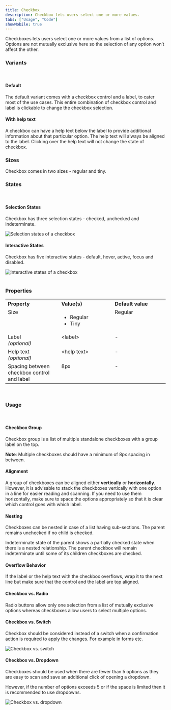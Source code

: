 ```yaml
---
title: Checkbox
description: Checkbox lets users select one or more values.
tabs: ["Usage", "Code"]
showMobile: true
---
```


Checkboxes lets users select one or more values from a list of options. Options are not mutually exclusive here so the selection of any option won’t affect the other.

### Variants
<br/>

#### Default
The default variant comes with a checkbox control and a label, to cater most of the use cases. This entire combination of checkbox control and label is clickable to change the checkbox selection.
<Preview name="checkbox-default" />

#### With help text
A checkbox can have a help text below the label to provide additional information about that particular option. The help text will always be aligned to the label. Clicking over the help text will not change the state of checkbox.
<Preview name="checkbox-with-help-text" />

### Sizes
Checkbox comes in two sizes - regular and tiny.
<Preview name="components-checkbox-variants-size"/>

### States
<br/>

#### Selection States
Checkbox has three selection states - checked, unchecked and indeterminate.

![Selection states of a checkbox](./images/checkbox-1.png)
<br/>

#### Interactive States
Checkbox has five interactive states - default, hover, active, focus and disabled.

![Interactive states of a checkbox](./images/checkbox-2.png)
<br/>
<br/>

### Properties
<table style="width: 100%">
  <tr>
    <th style="width:33%; text-align: left;">Property</th>
    <th style="width:33%; text-align: left;">Value(s)</th>
    <th style="width:33%; text-align: left;">Default value</th>
  </tr>
  <tr style="vertical-align: top">
    <td>Size</td>
    <td>
        <ul>
            <li>Regular</li>
            <li>Tiny</li>
        </ul>
    </td>
    <td>Regular</td>
  </tr>
  <tr style="vertical-align: top">
    <td>Label<br/><em>(optional)</em></td>
    <td>&#60;label&#62;</td>
    <td>-</td>
  </tr>
  <tr style="vertical-align: top">
    <td>Help text<br/><em>(optional)</em></td>
    <td>&#60;help text&#62;</td>
    <td>-</td>
  </tr>
  <tr style="vertical-align: top">
    <td>Spacing between checkbox control and label</td>
    <td>8px</td>
    <td>-</td>
  </tr>
</table>
<br/>

### Usage
<br/>

#### Checkbox Group
Checkbox group is a list of multiple standalone checkboxes with a group label on the top.

**Note**: Multiple checkboxes should have a minimum of 8px spacing in between.
<Preview name="checkbox-checkbox-group"/>

#### Alignment
A group of checkboxes can be aligned either **vertically** or **horizontally**. However, it is advisable to stack the checkboxes vertically with one option in a line for easier reading and scanning. If you need to use them horizontally, make sure to space the options appropriately so that it is clear which control goes with which label.
<Preview name="checkbox-checkbox-group"/>

#### Nesting
Checkboxes can be nested in case of a list having sub-sections. The parent remains unchecked if no child is checked. 

Indeterminate state of the parent shows a partially checked state when there is a nested relationship. The parent checkbox will remain indeterminate until some of its children checkboxes are checked.
<Preview name="checkbox-nested" />

#### Overflow Behavior
If the label or the help text with the checkbox overflows, wrap it to the next line but make sure that the control and the label are top aligned.
<Preview name="checkbox-overflow" />

#### Checkbox vs. Radio
Radio buttons allow only one selection from a list of mutually exclusive options whereas checkboxes allow users to select multiple options.

#### Checkbox vs. Switch
Checkbox should be considered instead of a switch when a confirmation action is required to apply the changes. For example in forms etc.

![Checkbox vs. switch](./images/checkbox-3.png)
<br/>

#### Checkbox vs. Dropdown
Checkboxes should be used when there are fewer than 5 options as they are easy to scan and save an additional click of opening a dropdown.

However, if the number of options exceeds 5 or if the space is limited then it is recommended to use dropdowns.

![Checkbox vs. dropdown](./images/checkbox-4.png)
<br/>
